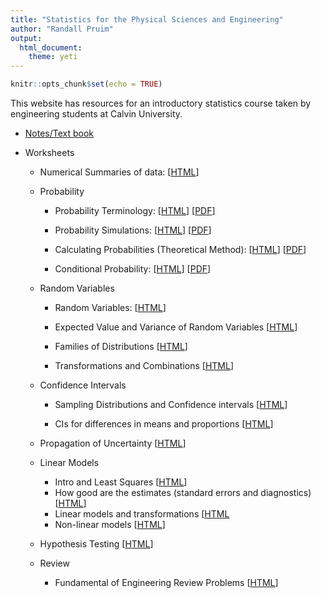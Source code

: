 ```yaml
---
title: "Statistics for the Physical Sciences and Engineering"
author: "Randall Pruim"
output: 
  html_document:
    theme: yeti
---
```


```r
knitr::opts_chunk$set(echo = TRUE)
```

This website has resources for an introductory statistics course taken by engineering students
at Calvin University.

* [Notes/Text book](book)

* Worksheets

  * Numerical Summaries of data: 
      [[HTML](worksheets/Numerical-Summaries.html)]
      
  * Probability
  
    * Probability Terminology: 
        [[HTML](worksheets/Probability-Terminology.html)]
        [[PDF](worksheets/Probability-Terminology.pdf)]
        
    * Probability Simulations: 
        [[HTML](worksheets/Probability-Simulations.html)]
        [[PDF](worksheets/Probability-Simulations.pdf)]
        
    * Calculating Probabilities (Theoretical Method): 
        [[HTML](worksheets/Probability-Theoretical.html)]
        [[PDF](worksheets/Probability-Theoretical.pdf)]
        
    * Conditional Probability: 
        [[HTML](worksheets/Probability-Conditional.html)]
        [[PDF](worksheets/Probability-Conditional.pdf)]
   
  * Random Variables
  
    * Random Variables:
        [[HTML](worksheets/Random-Variables.html)]
        
    * Expected Value and Variance of Random Variables
        [[HTML](worksheets/Expected-Value-Variance.html)]
    
    * Families of Distributions
        [[HTML](worksheets/Distributions-Families.html)]
    
    * Transformations and Combinations
        [[HTML](worksheets/Distributions-Transformations.html)]
  
  * Confidence Intervals
  
    * Sampling Distributions and Confidence intervals 
    [[HTML](worksheets/Sampling-Distributions-and-CIs.html)]
  
    * CIs for differences in means and proportions
    [[HTML](worksheets/CI-diffmean.html)]
  
  * Propagation of Uncertainty [[HTML](worksheets/Propagation-of-Uncertainty.html)]
    
  * Linear Models 
  
    * Intro and Least Squares [[HTML](worksheets/Linear-Models-Intro.html)]
    * How good are the estimates (standard errors and diagnostics)
    [[HTML](worksheets/Linear-Models-Estimates.html)]
    * Linear models and transformations [[HTML](worksheets/Linear-Models-Transformations.html)
    * Non-linear models [[HTML](worksheets/Linear-Models-NLS.html)]
   
  * Hypothesis Testing [[HTML](worksheets/Hypotheis-Testing.html)]
  
  * Review
    * Fundamental of Engineering Review Problems [[HTML](worksheets/FE-Review-problems.html)]